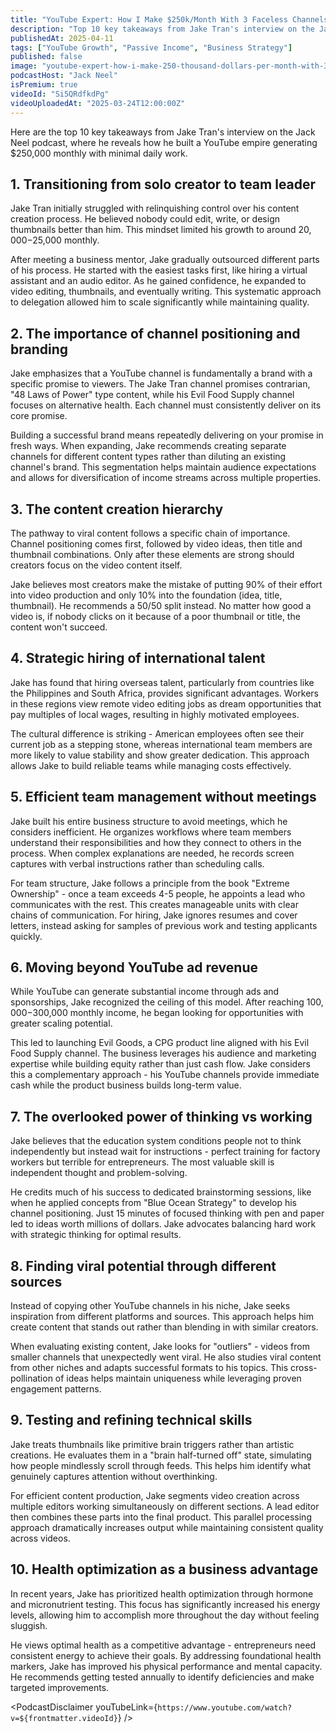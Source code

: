 ```yaml
---
title: "YouTube Expert: How I Make $250k/Month With 3 Faceless Channels"
description: "Top 10 key takeaways from Jake Tran's interview on the Jack Neel podcast, where he reveals how he built a YouTube empire generating $250,000 monthly with minimal daily work."
publishedAt: 2025-04-11
tags: ["YouTube Growth", "Passive Income", "Business Strategy"]
published: false
image: "youtube-expert-how-i-make-250-thousand-dollars-per-month-with-3-faceless-channels.jpg"
podcastHost: "Jack Neel"
isPremium: true
videoId: "Si5QRdfkdPg"
videoUploadedAt: "2025-03-24T12:00:00Z"
---
```



<PodcastSummaryPageLayout frontmatter={frontmatter}>

Here are the top 10 key takeaways from Jake Tran's interview on the Jack Neel podcast, where he reveals how he built a YouTube empire generating $250,000 monthly with minimal daily work.

## 1. Transitioning from solo creator to team leader

Jake Tran initially struggled with relinquishing control over his content creation process. He believed nobody could edit, write, or design thumbnails better than him. This mindset limited his growth to around $20,000-$25,000 monthly.

After meeting a business mentor, Jake gradually outsourced different parts of his process. He started with the easiest tasks first, like hiring a virtual assistant and an audio editor. As he gained confidence, he expanded to video editing, thumbnails, and eventually writing. This systematic approach to delegation allowed him to scale significantly while maintaining quality.

## 2. The importance of channel positioning and branding

Jake emphasizes that a YouTube channel is fundamentally a brand with a specific promise to viewers. The Jake Tran channel promises contrarian, "48 Laws of Power" type content, while his Evil Food Supply channel focuses on alternative health. Each channel must consistently deliver on its core promise.

Building a successful brand means repeatedly delivering on your promise in fresh ways. When expanding, Jake recommends creating separate channels for different content types rather than diluting an existing channel's brand. This segmentation helps maintain audience expectations and allows for diversification of income streams across multiple properties.

## 3. The content creation hierarchy

The pathway to viral content follows a specific chain of importance. Channel positioning comes first, followed by video ideas, then title and thumbnail combinations. Only after these elements are strong should creators focus on the video content itself.

Jake believes most creators make the mistake of putting 90% of their effort into video production and only 10% into the foundation (idea, title, thumbnail). He recommends a 50/50 split instead. No matter how good a video is, if nobody clicks on it because of a poor thumbnail or title, the content won't succeed.

## 4. Strategic hiring of international talent

Jake has found that hiring overseas talent, particularly from countries like the Philippines and South Africa, provides significant advantages. Workers in these regions view remote video editing jobs as dream opportunities that pay multiples of local wages, resulting in highly motivated employees.

The cultural difference is striking - American employees often see their current job as a stepping stone, whereas international team members are more likely to value stability and show greater dedication. This approach allows Jake to build reliable teams while managing costs effectively.

## 5. Efficient team management without meetings

Jake built his entire business structure to avoid meetings, which he considers inefficient. He organizes workflows where team members understand their responsibilities and how they connect to others in the process. When complex explanations are needed, he records screen captures with verbal instructions rather than scheduling calls.

For team structure, Jake follows a principle from the book "Extreme Ownership" - once a team exceeds 4-5 people, he appoints a lead who communicates with the rest. This creates manageable units with clear chains of communication. For hiring, Jake ignores resumes and cover letters, instead asking for samples of previous work and testing applicants quickly.

## 6. Moving beyond YouTube ad revenue

While YouTube can generate substantial income through ads and sponsorships, Jake recognized the ceiling of this model. After reaching $100,000-$300,000 monthly income, he began looking for opportunities with greater scaling potential.

This led to launching Evil Goods, a CPG product line aligned with his Evil Food Supply channel. The business leverages his audience and marketing expertise while building equity rather than just cash flow. Jake considers this a complementary approach - his YouTube channels provide immediate cash while the product business builds long-term value.

## 7. The overlooked power of thinking vs working

Jake believes that the education system conditions people not to think independently but instead wait for instructions - perfect training for factory workers but terrible for entrepreneurs. The most valuable skill is independent thought and problem-solving.

He credits much of his success to dedicated brainstorming sessions, like when he applied concepts from "Blue Ocean Strategy" to develop his channel positioning. Just 15 minutes of focused thinking with pen and paper led to ideas worth millions of dollars. Jake advocates balancing hard work with strategic thinking for optimal results.

## 8. Finding viral potential through different sources

Instead of copying other YouTube channels in his niche, Jake seeks inspiration from different platforms and sources. This approach helps him create content that stands out rather than blending in with similar creators.

When evaluating existing content, Jake looks for "outliers" - videos from smaller channels that unexpectedly went viral. He also studies viral content from other niches and adapts successful formats to his topics. This cross-pollination of ideas helps maintain uniqueness while leveraging proven engagement patterns.

## 9. Testing and refining technical skills

Jake treats thumbnails like primitive brain triggers rather than artistic creations. He evaluates them in a "brain half-turned off" state, simulating how people mindlessly scroll through feeds. This helps him identify what genuinely captures attention without overthinking.

For efficient content production, Jake segments video creation across multiple editors working simultaneously on different sections. A lead editor then combines these parts into the final product. This parallel processing approach dramatically increases output while maintaining consistent quality across videos.

## 10. Health optimization as a business advantage

In recent years, Jake has prioritized health optimization through hormone and micronutrient testing. This focus has significantly increased his energy levels, allowing him to accomplish more throughout the day without feeling sluggish.

He views optimal health as a competitive advantage - entrepreneurs need consistent energy to achieve their goals. By addressing foundational health markers, Jake has improved his physical performance and mental capacity. He recommends getting tested annually to identify deficiencies and make targeted improvements.

<PodcastDisclaimer
  youTubeLink={`https://www.youtube.com/watch?v=${frontmatter.videoId}`}
/>

</PodcastSummaryPageLayout>
